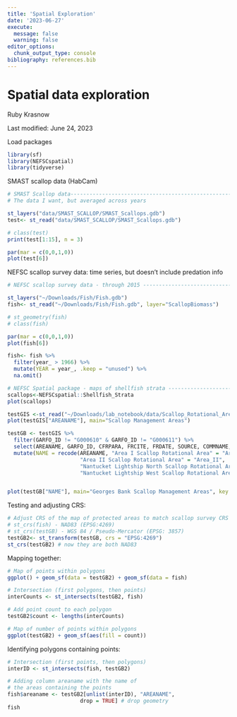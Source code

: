 ```yaml
---
title: 'Spatial Exploration'
date: '2023-06-27'
execute: 
  message: false
  warning: false
editor_options: 
  chunk_output_type: console
bibliography: references.bib
---
```


# Spatial data exploration

Ruby Krasnow

Last modified: June 24, 2023

Load packages
```r
library(sf)
library(NEFSCspatial)
library(tidyverse)
```

SMAST scallop data (HabCam)
```r
# SMAST Scallop data-----------------------------------------------------------------
# The data I want, but averaged across years

st_layers("data/SMAST_SCALLOP/SMAST_Scallops.gdb")
test<- st_read("data/SMAST_SCALLOP/SMAST_Scallops.gdb")

# class(test)
print(test[1:15], n = 3)

par(mar = c(0,0,1,0))
plot(test[6])

```

NEFSC scallop survey data: time series, but doesn't include predation info
```r
# NEFSC scallop survey data - through 2015 -----------------------------------------------------------------

st_layers("~/Downloads/Fish/Fish.gdb")
fish<- st_read("~/Downloads/Fish/Fish.gdb", layer="ScallopBiomass")

# st_geometry(fish)
# class(fish)

par(mar = c(0,0,1,0))
plot(fish[6])

fish<- fish %>% 
  filter(year_ > 1966) %>% 
  mutate(YEAR = year_, .keep = "unused") %>%
  na.omit()
```

```r
# NEFSC Spatial package - maps of shellfish strata -----------------------------------------------------------------
scallops<-NEFSCspatial::Shellfish_Strata
plot(scallops)

testGIS <-st_read("~/Downloads/lab_notebook/data/Scallop_Rotational_Areas_20230419/Scallop_Rotational_Areas_20230411.shp")
plot(testGIS["AREANAME"], main="Scallop Management Areas")

testGB <- testGIS %>% 
  filter(GARFO_ID != "G000610" & GARFO_ID != "G000611") %>% 
  select(AREANAME, GARFO_ID, CFRPARA, FRCITE, FRDATE, SOURCE, COMMNAME, geometry) %>% 
  mutate(NAME = recode(AREANAME, "Area I Scallop Rotational Area" = "Area_I", 
                       "Area II Scallop Rotational Area" = "Area_II", 
                       "Nantucket Lightship North Scallop Rotational Area" = "NL_N",
                       "Nantucket Lightship West Scallop Rotational Area" = "NL_W"))


plot(testGB["NAME"], main="Georges Bank Scallop Management Areas", key.pos=1, key.width = 0.1, key.length = 0.9)
```

Testing and adjusting CRS:

```r
# Adjust CRS of the map of protected areas to match scallop survey CRS
# st_crs(fish) - NAD83 (EPSG:4269)
# st_crs(testGB) - WGS 84 / Pseudo-Mercator (EPSG: 3857)
testGB2<- st_transform(testGB, crs = "EPSG:4269")
st_crs(testGB2) # now they are both NAD83

```

Mapping together:
```r
# Map of points within polygons
ggplot() + geom_sf(data = testGB2) + geom_sf(data = fish)

# Intersection (first polygons, then points)
interCounts <- st_intersects(testGB2, fish)

# Add point count to each polygon
testGB2$count <- lengths(interCounts)

# Map of number of points within polygons
ggplot(testGB2) + geom_sf(aes(fill = count))
```

Identifying polygons containing points:
```r
# Intersection (first points, then polygons)
interID <- st_intersects(fish, testGB2)

# Adding column areaname with the name of
# the areas containing the points
fish$areaname <- testGB2[unlist(interID), "AREANAME",
                       drop = TRUE] # drop geometry
fish
```

